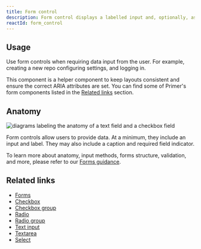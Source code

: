 ```yaml
---
title: Form control
description: Form control displays a labelled input and, optionally, associated validation text and/or hint text.
reactId: form_control
---
```



## Usage

Use form controls when requiring data input from the user. For example, creating a new repo configuring settings, and logging in.

This component is a helper component to keep layouts consistent and ensure the correct ARIA attributes are set. You can find some of Primer's form components listed in the [Related links](#related-links) section.

## Anatomy

![diagrams labeling the anatomy of a text field and a checkbox field](https://user-images.githubusercontent.com/2313998/171692166-43d45c4b-509a-4f68-9e8b-1577658b493e.png)

Form controls allow users to provide data. At a minimum, they include an input and label. They may also include a caption and required field indicator.

To learn more about anatomy, input methods, forms structure, validation, and more, please refer to our [Forms guidance](/ui-patterns/forms/overview).

## Related links

- [Forms](/ui-patterns/forms/overview)
- [Checkbox](/components/checkbox)
- [Checkbox group](/components/checkbox-group)
- [Radio](/components/radio)
- [Radio group](/components/radio-group)
- [Text input](/components/text-input)
- [Textarea](/components/textarea)
- [Select](/components/select)
